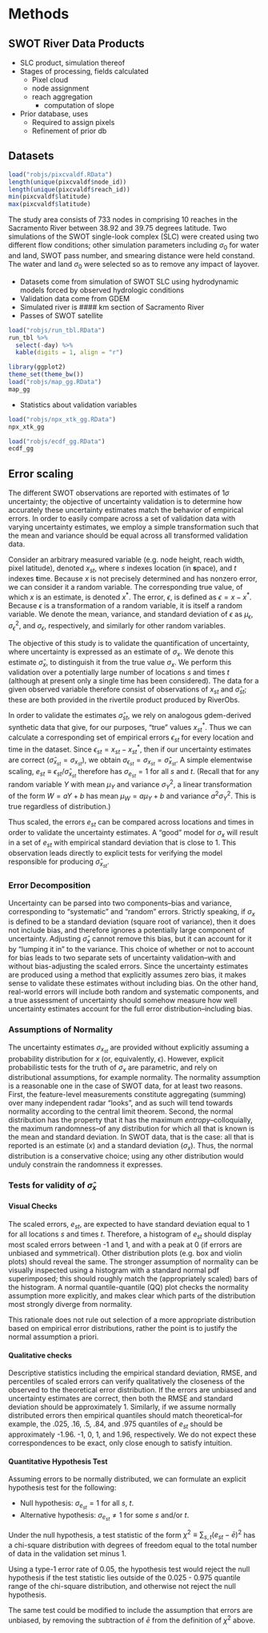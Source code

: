 # Methods



## SWOT River Data Products

- SLC product, simulation thereof
- Stages of processing, fields calculated
  - Pixel cloud
  - node assignment
  - reach aggregation
    - computation of slope
- Prior database, uses 
  - Required to assign pixels
  - Refinement of prior db

## Datasets

```r
load("robjs/pixcvaldf.RData")
length(unique(pixcvaldf$node_id))
length(unique(pixcvaldf$reach_id))
min(pixcvaldf$latitude)
max(pixcvaldf$latitude)
```

The study area consists of 733 nodes in comprising 10 reaches in the Sacramento River between 38.92 and 39.75 degrees latitude. Two simulations of the SWOT single-look complex (SLC) were created using two different flow conditions; other simulation parameters including $\sigma_0$ for water and land, SWOT pass number, and smearing distance were held constand. The water and land $\sigma_0$ were selected so as to remove any impact of layover.  


- Datasets come from simulation of SWOT SLC using hydrodynamic models forced by observed hydrologic conditions
- Validation data come from GDEM 
- Simulated river is #### km section of Sacramento River
- Passes of SWOT satellite

```r
load("robjs/run_tbl.RData")
run_tbl %>% 
  select(-day) %>% 
  kable(digits = 1, align = "r")
```


```r
library(ggplot2)
theme_set(theme_bw())
load("robjs/map_gg.RData")
map_gg
```

- Statistics about validation variables

```r
load("robjs/npx_xtk_gg.RData")
npx_xtk_gg
```

```r
load("robjs/ecdf_gg.RData")
ecdf_gg
```


## Error scaling 

The different SWOT observations are reported with estimates of $1 \sigma$ uncertainty; the objective of uncertainty validation is to determine how accurately these uncertainty estimates match the behavior of empirical errors. In order to easily compare across a set of validation data with varying uncertainty estimates, we employ a simple transformation such that the mean and variance should be equal across all transformed validation data.

Consider an arbitrary measured variable (e.g. node height, reach width, pixel latitude), denoted $x_{st}$, where $s$ indexes location (in **s**pace), and $t$ indexes **t**ime. Because $x$ is not precisely determined and has nonzero error, we can consider it a random variable. The corresponding true value, of which $x$ is an estimate, is denoted $x^*$. The error, $\epsilon$, is defined as $\epsilon = x - x^*$. Because $\epsilon$ is a transformation of a random variable, it is itself a random variable. We denote the mean, variance, and standard deviation of $\epsilon$ as $\mu_\epsilon$, $\sigma^2_\epsilon$, and $\sigma_\epsilon$, respectively, and similarly for other random variables. 

The objective of this study is to validate the quantification of uncertainty, where uncertainty is expressed as an estimate of $\sigma_x$. We denote this estimate $\hat{\sigma}_x$, to distinguish it from the true value $\sigma_x$. We perform this validation over a potentially large number of locations $s$ and times $t$ (although at present only a single time has been considered). The data for a given observed variable therefore consist of observations of $x_{st}$ and $\hat{\sigma}_{st}$; these are both provided in the rivertile product produced by RiverObs. 

In order to validate the estimates $\hat{\sigma}_{st}$, we rely on analogous gdem-derived synthetic data that give, for our purposes, "true" values $x^*_{st}$. Thus we can calculate a corresponding set of empirical errors $\epsilon_{st}$ for every location and time in the dataset. Since $\epsilon_{st} = x_{st} - x^*_{st}$, then if our uncertainty estimates are correct ($\hat{\sigma}_{x_{st}} = \sigma_{x_{st}}$), we obtain $\sigma_{\epsilon_{st}} = \sigma_{x_{st}}= \hat{\sigma}_{x_{st}}$. A simple elementwise scaling, $e_{st} \equiv  \epsilon_{st} / \hat{\sigma}_{x_{st}}$ therefore has $\sigma_{e_{st}} = 1$ for all $s$ and $t$. (Recall that for any random variable $Y$ with mean $\mu_Y$ and variance $\sigma^2_Y$, a linear transformation of the form $W = aY + b$ has mean $\mu_W = a\mu_Y + b$ and variance $a^2\sigma_Y^2$. This is true regardless of distribution.)

Thus scaled, the errors $e_{st}$ can be compared across locations and times in order to validate the uncertainty estimates. A "good" model for $\sigma_x$ will result in a set of $e_{st}$ with empirical standard deviation that is close to 1. This observation leads directly to explicit tests for verifying the model responsible for producing $\hat{\sigma}_{x_{st}}$. 

### Error Decomposition

Uncertainty can be parsed into two components--bias and variance, corresponding to "systematic" and "random" errors. Strictly speaking, if $\sigma_x$ is defined to be a standard deviation (square root of variance), then it does not include bias, and therefore ignores a potentially large component of uncertainty. Adjusting $\hat{\sigma}_x$ cannot remove this bias, but it can account for it by "lumping it in" to the variance. This choice of whether or not to account for bias leads to two separate sets of uncertainty validation--with and without bias-adjusting the scaled errors. Since the uncertainty estimates are produced using a method that explicitly assumes zero bias, it makes sense to validate these estimates without including bias. On the other hand, real-world errors will include both random and systematic components, and a true assessment of uncertainty should somehow measure how well uncertainty estimates account for the full error distribution--including bias. 

### Assumptions of Normality

The uncertainty estimates $\sigma_{x_{st}}$ are provided without explicitly assuming a probability distribution for $x$ (or, equivalently, $\epsilon$). However, explicit probabilistic tests for the truth of $\sigma_{x}$ are parametric, and rely on distributional assumptions, for example normality. The normality assumption is a reasonable one in the case of SWOT data, for at least two reasons. First, the feature-level measurements constitute aggregating (summing) over many independent radar "looks", and as such will tend towards normality according to the central limit theorem. Second, the normal distribution has the property that it has the maximum *entropy*--colloquially, the maximum randomness--of any distribution for which all that is known is the mean and standard deviation. In SWOT data, that is the case: all that is reported is an estimate ($x$) and a standard deviation ($\sigma_x$). Thus, the normal distribution is a conservative choice; using any other distribution would unduly constrain the randomness it expresses. 



### Tests for validity of $\hat{\sigma}_{x}$

#### Visual Checks

The scaled errors, $e_{st}$, are expected to have standard deviation equal to 1 for all locations $s$ and times $t$. Therefore, a histogram of $e_{st}$ should display most scaled errors between -1 and 1, and with a peak at 0 (if errors are unbiased and symmetrical). Other distribution plots (e.g. box and violin plots) should reveal the same. The stronger assumption of normality can be visually inspected using a histogram with a standard normal pdf superimposed; this should roughly match the (appropriately scaled) bars of the histogram. A normal quantile-quantile (QQ) plot checks the normality assumption more explicitly, and makes clear which parts of the distribution most strongly diverge from normality. 

This rationale does not rule out selection of a more appropriate distribution based on empirical error distributions, rather the point is to justify the normal assumption a priori. 



#### Qualitative checks

Descriptive statistics including the empirical standard deviation, RMSE, and percentiles of scaled errors can verify qualitatively the closeness of the observed to the theoretical error distribution. If the errors are unbiased and uncertainty estimates are correct, then both the RMSE and standard deviation should be approximately 1. Similarly, if we assume normally distributed errors then empirical quantiles should match theoretical--for example, the .025, .16, .5, .84, and .975 quantiles of $e_{st}$ should be approximately -1.96. -1, 0, 1, and 1.96, respectively. We do not expect these correspondences to be exact, only close enough to satisfy intuition.



#### Quantitative Hypothesis Test

Assuming errors to be normally distributed, we can formulate an explicit hypothesis test for the following:

- Null hypothesis: $\sigma_{e_{st}} = 1$ for all $s$, $t$.
- Alternative hypothesis: $\sigma_{e_{st}} \ne 1$ for some $s$ and/or $t$.  

Under the null hypothesis, a test statistic of the form $\chi^2 \equiv \sum_{s,t}(e_{st} - \bar{e})^2$ has a chi-square distribution with degrees of freedom equal to the total number of data in the validation set minus 1. 

Using a type-1 error rate of 0.05, the hypothesis test would reject the null hypothesis if the test statistic lies outside of the 0.025 - 0.975 quantile range of the chi-square distribution, and otherwise not reject the null hypothesis. 

The same test could be modified to include the assumption that errors are unbiased, by removing the subtraction of $\bar{e}$ from the definition of $\chi^2$ above. 


